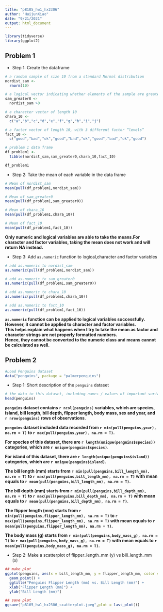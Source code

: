 ```yaml
---
title: "p8105_hw1_hx2306"
author: "HuijunXiao"
date: "9/21/2021"
output: html_document
---
```


```r
library(tidyverse)
library(ggplot2)
```

## Problem 1   

* Step 1: Create the dataframe   

```r
# a random sample of size 10 from a standard Normal distribution
nordist_sam <-
  rnorm(10)

# a logical vector indicating whether elements of the sample are greater than 0
sam_greater0 <-
  nordist_sam >0 

# a character vector of length 10
chara_10 <-
  c("a","b","c","d","e","f","g","h","i","j")

# a factor vector of length 10, with 3 different factor “levels”
fact_10 <-
  c("good","bad","ok","good","bad","ok","good","bad","ok","good")
```

```r
# problem 1 data frame
df_problem1 <-
  tibble(nordist_sam,sam_greater0,chara_10,fact_10)

df_problem1
```

* Step 2: Take the mean of each variable in the data frame   

```r
# Mean of nordist_sam
mean(pull(df_problem1,nordist_sam))

# Mean of sam_greater0
mean(pull(df_problem1,sam_greater0))

# Mean of chara_10
mean(pull(df_problem1,chara_10))

# Mean of fact_10
mean(pull(df_problem1,fact_10))

```

**Only numeric and logical variables are able to take the means.For character and factor variables, taking the mean does not work and will return NA instead. **   

* Step 3: Add `as.numeric` function to logical,character and factor variables   

```r
# add as.numeric to nordist_sam
as.numeric(pull(df_problem1,nordist_sam))

# add as.numeric to sam_greater0
as.numeric(pull(df_problem1,sam_greater0))

# add as.numeric to chara_10
as.numeric(pull(df_problem1,chara_10))

# add as.numeric to fact_10
as.numeric(pull(df_problem1,fact_10))
```

**`as.numeric` function can be applied to logical variables successfully.**  
**However, it cannot be applied to character and factor variables.**  
**This helps explain what happens when I try to take the mean as factor and character strings are not properly formatted numbers.**   
**Hence, they cannot be converted to the numeric class and means cannot be calculated as well. **   

## Problem 2   

```r
#Load Penguins dataset 
data("penguins", package = "palmerpenguins")
```

* Step 1: Short description of the `penguins` dataset   

```r
# the data in this dataset, including names / values of important variables
head(penguins)
```
**`penguins` dataset contains `r ncol(penguins)` variables, which are species, island, bill length, bill depth, flipper length, body mass, sex and year, and `r nrow(penguins)` rows of observations. **  

**`penguins` dataset included data recorded from `r min(pull(penguins,year), na.rm = T)` to `r max(pull(penguins,year), na.rm = T)`.**  

**For species of this dataset, there are `r length(unique(penguins$species))` categories, which are `r unique(penguins$species)`.** 

**For island of this dataset, there are `r length(unique(penguins$island))` categories, which are `r unique(penguins$island)`.**

**The bill length (mm) starts from `r min(pull(penguins,bill_length_mm), na.rm = T)` to `r max(pull(penguins,bill_length_mm), na.rm = T)` with mean equals to `r mean(pull(penguins,bill_length_mm), na.rm = T)`.**

**The bill depth (mm) starts from `r min(pull(penguins,bill_depth_mm), na.rm = T)` to `r max(pull(penguins,bill_depth_mm), na.rm = T)` with mean equals to `r mean(pull(penguins,bill_depth_mm), na.rm = T)`.** 

**The flipper length (mm) starts from `r min(pull(penguins,flipper_length_mm), na.rm = T)` to `r max(pull(penguins,flipper_length_mm), na.rm = T)` with mean equals to `r mean(pull(penguins,flipper_length_mm), na.rm = T)`.** 

**The body mass (g) starts from `r min(pull(penguins,body_mass_g), na.rm = T)` to `r max(pull(penguins,body_mass_g), na.rm = T)` with mean equals to `r mean(pull(penguins,body_mass_g), na.rm = T)`.** 
  
* Step 2: Make a scatterplot of flipper_length_mm (y) vs bill_length_mm (x)
  
```r
## make plot
ggplot(penguins, aes(x = bill_length_mm, y = flipper_length_mm, color = species)) + 
  geom_point() +
  ggtitle("Penguins Flipper Length (mm) vs. Bill Length (mm)") +
  xlab("Flipper Length (mm)") +
  ylab("Bill Length (mm)")

## save plot
ggsave("p8105_hw1_hx2306_scatterplot.jpeg",plot = last_plot())
```

